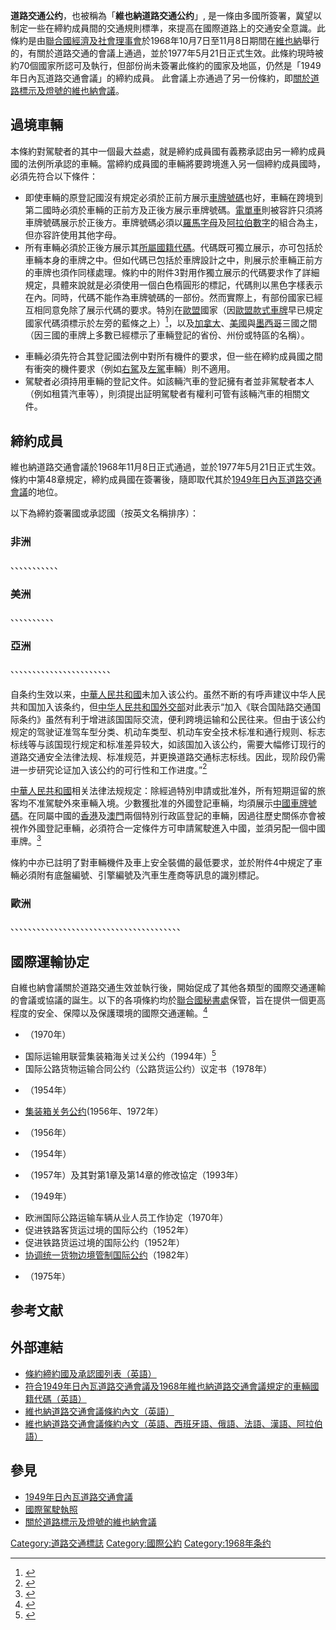 {{Infobox Treaty
|name                = 道路交通公约
|long_name           = 
|image               = Vienna Convention on Road Traffic.svg
|image_width         = 350 px
|caption             = 維也納公路交通公約参与方
{{Col-begin}}
{{Col-2}}
{{legend|#009664|最初簽署並批准的國家}}
{{legend|#00dc6e|後來加入或承繼的國家}}
{{Col-2}}
{{legend|#ffbe28|遵守條約但非簽約國}}
{{legend|#e0e0e0|非缔约國}}
{{Col-end}}
|type                =
|date_drafted        = 
|date_signed         = {{start date and age|1968|11|8}}
|location_signed     = {{flag|奧地利}}[[維也納|維也納]]
|date_sealed         =
|date_effective      = {{start date and age|1977|5|21}}
|condition_effective = 
|date_expiration     =
|signatories         = 36
|parties             = 
{{collapsible list  |titlestyle = background:transparent;text-align:left;font-weight:normal;
|title = 83<ref name=status>{{cite web|url=https://treaties.un.org/Pages/ViewDetailsIII.aspx?src=TREATY&mtdsg_no=XI-B-19&chapter=11&Temp=mtdsg3&lang=en|title=Status of 19. Convention on Road Traffic|publisher=United Nations|accessdate=2020-05-23|archive-date=2015-05-20|archive-url=https://web.archive.org/web/20150520025526/https://treaties.un.org/pages/ViewDetailsIII.aspx?src=TREATY&mtdsg_no=XI-B-19&chapter=11&Temp=mtdsg3&lang=en|dead-url=no}}</ref>
|{{Flag|Albania}}
|{{Flag|Armenia}}
|{{Flag|Austria}}
|{{Flag|Azerbaijan}}
|{{Flag|Bahamas}}
|{{Flag|Bahrain}}
|{{Flag|Belarus}}
|{{Flag|Belgium}}
|{{Flag|Bosnia and Herzegovina}}
|{{Flag|Brazil}}
|{{Flag|Bulgaria}}
|{{Flag|Cabo Verde}}
|{{Flag|Central African Republic}}
|{{Flag|Chile}}
|{{Flag|Costa Rica}}
|{{Flag|Côte d'Ivoire}}
|{{Flag|Croatia}}
|{{Flag|Cuba}}
|{{Flag|Czech Republic}}
|{{Flag|Democratic Republic of the Congo}}
|{{Flag|Denmark}}
|{{Flag|Ecuador}}
|{{Flag|Estonia}}
|{{Flag|Finland}}
|{{Flag|France}}
|{{Flag|Georgia}}
|{{Flag|Germany}}
|{{Flag|Ghana}}
|{{Flag|Greece}}
|{{Flag|Guyana}}
|{{Flag|Honduras}}
|{{Flag|Hong Kong}}
|{{Flag|Hungary}}
|{{Flag|Indonesia}}
|{{Flag|Iran}}
|{{Flag|Iraq}}
|{{Flag|Israel}}
|{{Flag|Italy}}
|{{Flag|Kazakhstan}}
|{{Flag|Kenya}}
|{{Flag|Kuwait}}
|{{Flag|Kyrgyzstan}}
|{{Flag|Latvia}}
|{{Flag|Liberia}}
|{{Flag|Liechtenstein}}
|{{Flag|Lithuania}}
|{{Flag|Luxembourg}}
|{{Flag|Mexico}}
|{{Flag|Moldova}}
|{{Flag|Monaco}}
|{{Flag|Mongolia}}
|{{Flag|Montenegro}}
|{{Flag|Morocco}}
|{{Flag|Myanmar}}
|{{Flag|Netherlands}}
|{{Flag|Niger}}
|{{Flag|Nigeria}}
|{{Flag|North Macedonia}}
|{{Flag|Norway}}
|{{Flag|Oman}}
|{{Flag|Pakistan}}
|{{Flag|Palestine}}
|{{Flag|Peru}}
|{{Flag|Philippines}}
|{{Flag|Poland}}
|{{Flag|Portugal}}
|{{Flag|Qatar}}
|{{Flag|Romania}}
|{{Flag|Russia}}
|{{Flag|San Marino}}
|{{Flag|Saudi Arabia}}
|{{Flag|Senegal}}
|{{Flag|Serbia}}
|{{Flag|Seychelles}}
|{{Flag|Slovakia}}
|{{Flag|Slovenia}}
|{{Flag|South Africa}}
|{{Flag|South Korea}}
|{{Flag|Spain}}
|{{Flag|Sweden}}
|{{Flag|Switzerland}}
|{{Flag|Tajikistan}}
|{{Flag|Thailand}}
|{{Flag|Tunisia}}
|{{Flag|Turkey}}
|{{Flag|Turkmenistan}}
|{{Flag|Ukraine}}
|{{Flag|United Arab Emirates}}
|{{Flag|United Kingdom}}
|{{Flag|Uruguay}}
|{{Flag|Uzbekistan}}
|{{Flag|Venezuela}}
|{{Flag|Vietnam}}
|{{Flag|Zimbabwe}}
}}
|depositor           = {{flagicon|UN}}[[聯合國秘書處|聯合國秘書處]]
|language            =
|languages           = 英語、法語、漢語、俄語、西班牙語
|wikisource          = <!--Vienna Convention on Road Traffic 暫無該內容-->
}}
'''道路交通公约'''，也被稱為「'''維也納道路交通公约'''」, 是一條由多國所簽署，冀望以制定一些在締約成員間的交通規則標準，來提高在國際道路上的交通安全意識。此條約是由[[聯合國經濟及社會理事會|聯合國經濟及社會理事會]]於1968年10月7日至11月8日期間在[[維也納|維也納]]舉行的，有關於道路交通的會議上通過，並於1977年5月21日正式生效。此條約現時被約70個國家所認可及執行，但部份尚未簽署此條約的國家及地區，仍然是「1949年日內瓦道路交通會議」的締約成員。 此會議上亦通過了另一份條約，即[[關於道路標示及燈號的維也納會議|關於道路標示及燈號的維也納會議]]。

==過境車輛==
本條約對駕駛者的其中一個最大益處，就是締約成員國有義務承認由另一締約成員國的法例所承認的車輛。當締約成員國的車輛將要跨境進入另一個締約成員國時，必須先符合以下條件：
* 即使車輛的原登記國沒有規定必須於正前方展示[[車輛號牌|車牌號碼]]也好，車輛在跨境到第二國時必須於車輛的正前方及正後方展示車牌號碼。[[電單車|電單車]]則被容許只須將車牌號碼展示於正後方。車牌號碼必須以[[羅馬字母|羅馬字母]]及[[阿拉伯數字|阿拉伯數字]]的組合為主，但亦容許使用其他字母。
* 所有車輛必須於正後方展示其[[車輛國籍代碼列表|所屬國籍代碼]]。代碼既可獨立展示，亦可包括於車輛本身的車牌之中。但如代碼已包括於車牌設計之中，則展示於車輛正前方的車牌也須作同樣處理。條約中的附件3對用作獨立展示的代碼要求作了詳細規定，具體來說就是必須使用一個白色楕圓形的標記，代碼則以黑色字樣表示在內。同時，代碼不能作為車牌號碼的一部份。然而實際上，有部份國家已經互相同意免除了展示代碼的要求。特別在[[歐洲聯盟|歐盟]]國家（因[[歐盟車輛號牌|歐盟款式車牌]]早已規定國家代碼須標示於左旁的藍條之上）<ref>{{cite web|title=Council Regulation (EC) No 2411/98|url=http://eur-lex.europa.eu/LexUriServ/LexUriServ.do?uri=OJ:L:1998:299:0001:0003:EN:PDF|publisher=Council of the European Union|date=1998-11-03|accessdate=2013-11-03|archive-date=2013-05-22|archive-url=https://web.archive.org/web/20130522051749/http://eur-lex.europa.eu/LexUriServ/LexUriServ.do?uri=OJ:L:1998:299:0001:0003:EN:PDF|dead-url=no}}</ref>，以及[[加拿大|加拿大]]、[[美國|美國]]與[[墨西哥|墨西哥]]三國之間（因三國的車牌上多數已經標示了車輛登記的省份、州份或特區的名稱）。

* 車輛必須先符合其登記國法例中對所有機件的要求，但一些在締約成員國之間有衝突的機件要求（例如[[道路通行方向|右駕]]及[[道路通行方向|左駕]]車輛）則不適用。
* 駕駛者必須持用車輛的登記文件。如該輛汽車的登記擁有者並非駕駛者本人（例如租賃汽車等），則須提出証明駕駛者有權利可管有該輛汽車的相關文件。

==締約成員==

維也納道路交通會議於1968年11月8日正式通過，並於1977年5月21日正式生效。條約中第48章規定，締約成員國在簽署後，隨即取代其於[[日內瓦道路交通會議|1949年日內瓦道路交通會議]]的地位。

以下為締約簽署國或承認國（按英文名稱排序）：

===非洲===
{{flag|中非共和國}}、{{flag|科特迪瓦}}、{{flag|剛果民主共和國}}、{{flag|加納}}、{{flag|肯尼亞}}、{{flag|利比亞}}、{{flag|摩洛哥}}、{{flag|尼日爾}}、{{flag|塞內加爾}}、{{flag|南非}}、{{flag|突尼西亞}}、{{flag|津巴布韋}}

===美洲===
{{flag|巴哈馬}}、{{flag|巴西}}、{{flag|智利}}、{{flag|哥斯達黎加}}、{{flag|古巴}}、{{flag|厄瓜多爾}}、{{flag|圭亞那}}、{{flag|墨西哥}}、{{flag|秘魯}}、{{flag|烏拉圭}}、{{flag|委內瑞拉}}

===亞洲===
{{flag|亞美尼亞}}、{{flag|阿塞拜疆}}、{{flag|巴林}}、{{flag|格魯吉亞}}、{{flag|香港}}、{{flag|印尼}}、{{flag|伊朗}}、{{flag|以色列}}、{{flag|科威特}}、{{flag|吉爾吉斯}}、{{flag|澳門}}、{{flag|蒙古}}、{{flag|中華民國}}、{{flag|巴基斯坦}}、{{flag|菲律賓}}、{{flag|卡塔爾}}、{{KOR}}、{{flag|塞舌爾}}、{{flag|塔吉克}}、{{flag|泰國}}、{{flag|土耳其}}、{{flag|土庫曼}}、{{flag|阿拉伯聯合酋長國}}、{{flag|烏茲別克}}

===={{PRC}}====
自条约生效以来，[[中華人民共和國|中華人民共和國]]未加入该公约。虽然不断的有呼声建议中华人民共和国加入该条约，但[[中华人民共和国外交部|中华人民共和国外交部]]对此表示“加入《联合国陆路交通国际条约》虽然有利于增进該国国际交流，便利跨境运输和公民往来。但由于该公约规定的驾驶证准驾车型分类、机动车类型、机动车安全技术标准和通行规则、标志标线等与該国现行规定和标准差异较大，如該国加入该公约，需要大幅修订现行的道路交通安全法律法规、标准规范，并更换道路交通标志标线。因此，现阶段仍需进一步研究论证加入该公约的可行性和工作进度。”<ref>{{Cite web|title=对十二届全国人大三次会议第3151号建议的答复 — 中华人民共和国外交部|url=https://www.fmprc.gov.cn/web/wjb_673085/zfxxgk_674865/xxgkml_674869/lhtajyfwl/qgrdjyfw/t1348424.shtml|access-date=2021-05-12|work=www.fmprc.gov.cn|archive-date=2021-05-12|archive-url=https://web.archive.org/web/20210512065308/https://www.fmprc.gov.cn/web/wjb_673085/zfxxgk_674865/xxgkml_674869/lhtajyfwl/qgrdjyfw/t1348424.shtml|dead-url=no}}</ref>

[[中華人民共和國|中華人民共和國]]相关法律法规规定：除經過特別申請或批准外，所有短期逗留的旅客均不准駕駛外來車輛入境。少數獲批准的外國登記車輛，均須展示[[中華人民共和國車輛牌照|中國車牌號碼]]。在同屬中國的[[香港|香港]]及[[澳門|澳門]]兩個特別行政區登記的車輛，因過往歷史關係亦會被視作外國登記車輛，必須符合一定條件方可申請駕駛進入中國，並須另配一個中國車牌。<ref>{{cite web|title=首页 > 网上服务 > 办事指南 > 交通管理指南 > 粤港澳直通机动车|url=http://www.gdga.gov.cn/wsfw/bszn/jtgl/ygazt/|publisher=廣東省公安廳|date=2013-11-03|access-date=2013-11-03|archive-url=https://web.archive.org/web/20140221193854/http://www.gdga.gov.cn/wsfw/bszn/jtgl/ygazt/|archive-date=2014-02-21|dead-url=yes}}</ref>

條約中亦已註明了對車輛機件及車上安全裝備的最低要求，並於附件4中規定了車輛必須附有底盤編號、引擎編號及汽車生產商等訊息的識別標記。

===歐洲===
{{flag|阿爾巴尼亞}}、{{flag|奧地利}}、{{flag|白俄羅斯}}、{{flag|比利時}}、{{flag|波斯尼亞和黑塞哥維那}}、{{flag|保加利亞}}、{{flag|克羅地亞}}、{{flag|捷克}}、{{flag|丹麥}}、{{flag|愛沙尼亞}}、{{flag|芬蘭}}、{{flag|法國}}、{{flag|德國}}、{{flag|希臘}}、{{flag|梵蒂岡}}、{{flag|匈牙利}}、{{flag|意大利}}、{{flag|哈薩克}}、{{flag|拉脫維亞}}、{{flag|立陶宛}}、{{flag|盧森堡}}、{{flag|摩納哥}}、{{flag|黑山}}、{{flag|荷蘭}}、{{flag|挪威}}、{{flag|波蘭}}、{{flag|葡萄牙}}、{{flag|摩爾多瓦}}、{{flag|羅馬尼亞}}、{{RUS}}、{{flag|聖馬力諾}}、{{flag|塞爾維亞}}、{{flag|斯洛伐克}}、{{flag|斯洛文尼亞}}、{{flag|西班牙}}、{{flag|瑞典}}、{{flag|瑞士}}、{{MKD}}、{{flag|烏克蘭}}、{{flag|英國}}

== 國際運輸协定 ==
自維也納會議關於道路交通生效並執行後，開始促成了其他各類型的國際交通運輸的會議或協議的誕生。以下的各項條約均於[[聯合國秘書處|聯合國秘書處]]保管，旨在提供一個更高程度的安全、保障以及保護環境的國際交通運輸。<ref>{{cite web|title=联合国多变条约|url=https://treaties.un.org/doc/source/titles/chinese.pdf|publisher=United Nations|date=2018-06-07|accessdate=2020-11-11|archive-date=2021-04-27|archive-url=https://web.archive.org/web/20210427110804/https://treaties.un.org/doc/source/titles/chinese.pdf|dead-url=no}}</ref>

* {{tsl|en|ATP (treaty)|国际易腐食品运输及其所用特别设备协定（易腐食品运输协定ATP）}}（1970年）
* 国际运输用联营集装箱海关过关公约（1994年）<ref>{{cite web|title=国际运输用联营集装箱海关过关公约|url=http://www.unece.org/fileadmin/DAM/trans/conventn/poolcontc.pdf|publisher=United Nations|date=1994-01-21|accessdate=2020-11-11|archive-date=2021-01-24|archive-url=https://web.archive.org/web/20210124142251/https://unece.org/fileadmin/DAM/trans/conventn/poolcontc.pdf|dead-url=no}}</ref>
* 国际公路货物运输合同公约（公路货运公约）议定书（1978年）
* {{tsl|en|Convention concerning Customs Facilities for Touring|关于便利旅游海关公约}}（1954年）
* [[集装箱关务公约|集装箱关务公约]](1956年、1972年）
* {{tsl|en|Customs Convention on the Temporary Importation of Commercial Road Vehicles|关于商用公路车辆临时进口的海关公约}}（1956年）
* {{tsl|en|Customs Convention on the Temporary Importation of Private Road Vehicles|关于私用公路车辆临时进口的海关公约}}（1954年）
* {{tsl|en|ADR (treaty)|关于海关处理用于国际运输的货盘的欧洲公约}}（1957年）及其對第1章及第14章的修改協定（1993年）
* {{tsl|en|Geneva Convention on Road Traffic|道路交通公约}}（1949年）
* 欧洲国际公路运输车辆从业人员工作协定（1970年）
* 促进铁路客货运过境的国际公约（1952年）
* 促进铁路货运过境的国际公约（1952年）
* [[协调统一货物边境管制国际公约|协调统一货物边境管制国际公约]]（1982年）
* {{tsl|en|TIR Convention|关于国际公路货运通行证制度下国际货运海关公约（国际公路货运公约）}}（1975年）

== 参考文献 ==
{{Reflist|30em}}

== 外部連結 ==
{{Wikisource|2=维也纳道路交通公约}}
*[https://web.archive.org/web/20120510104307/http://treaties.un.org/pages/ViewDetailsIII.aspx?&src=TREATY&mtdsg_no=XI~B~19&chapter=11&Temp=mtdsg3&lang=en 條約締約國及承認國列表（英語）]
*[http://www.unece.org/trans/conventn/Distsigns.pdf 符合1949年日內瓦道路交通會議及1968年維也納道路交通會議規定的車輛國籍代碼（英語）] {{Wayback|url=http://www.unece.org/trans/conventn/Distsigns.pdf |date=20130731130513 }}
*[http://www.unece.org/fileadmin/DAM/trans/conventn/crt1968e.pdf 維也納道路交通會議條約內文（英語）] {{Wayback|url=http://www.unece.org/fileadmin/DAM/trans/conventn/crt1968e.pdf |date=20131208213639 }}
*[http://www.international-driving-permit.com/ 維也納道路交通會議條約內文（英語、西班牙語、俄語、法語、漢語、阿拉伯語）] {{Wayback|url=http://www.international-driving-permit.com/ |date=20131104152347 }}

== 參見 ==
{{Portal box|国际关系|公路}}
* [[日內瓦道路交通會議|1949年日內瓦道路交通會議]]
* [[國際駕駛執照|國際駕駛執照]]
* [[關於道路標示及燈號的維也納會議|關於道路標示及燈號的維也納會議]]

{{交通標誌}}
[[Category:道路交通標誌|Category:道路交通標誌]]
[[Category:國際公約|Category:國際公約]]
[[Category:1968年条约|Category:1968年条约]]